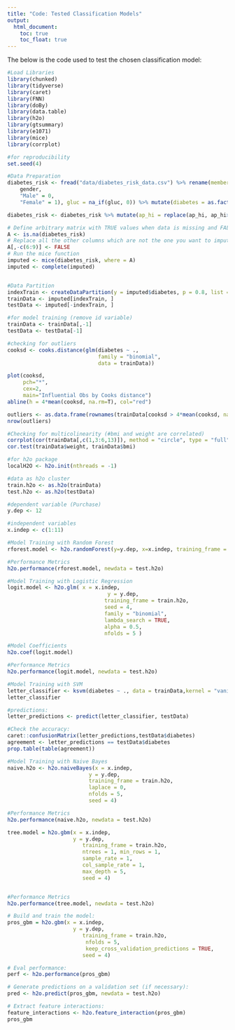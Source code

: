 ```yaml
---
title: "Code: Tested Classification Models"
output: 
  html_document:
    toc: true
    toc_float: true
---
```


The below is the code used to test the chosen classification model:

```r
#Load Libraries
library(chunked)
library(tidyverse)
library(caret)
library(FNN)
library(doBy)
library(data.table)
library(h2o)
library(gtsummary)
library(e1071)
library(mice)
library(corrplot)

#for reproducibility
set.seed(4)
```

```r
#Data Preparation
diabetes_risk <- fread("data/diabetes_risk_data.csv") %>% rename(member_id = 1) %>% mutate(gender = recode(
    gender,
    "Male" = 0,
    "Female" = 1), gluc = na_if(gluc, 0)) %>% mutate(diabetes = as.factor(diabetes), gender = as.factor(gender), cholesterol = as.factor(cholesterol), gluc = as.factor(gluc), smoke = as.factor(smoke), active = as.factor(active), alco = as.factor(alco), age = as.integer(age/365), height = height/2.54, weight = weight*2.20462)

diabetes_risk <- diabetes_risk %>% mutate(ap_hi = replace(ap_hi, ap_hi>360, NA), ap_lo = replace(ap_lo, ap_lo>360, NA), ap_hi = replace(ap_hi, ap_hi<0, NA), ap_lo = replace(ap_lo, ap_lo<0, NA))

# Define arbitrary matrix with TRUE values when data is missing and FALSE otherwise
A <- is.na(diabetes_risk)
# Replace all the other columns which are not the one you want to impute (let say column 2)
A[,-c(6:9)] <- FALSE 
# Run the mice function
imputed <- mice(diabetes_risk, where = A)
imputed <- complete(imputed)


#Data Partition
indexTrain <- createDataPartition(y = imputed$diabetes, p = 0.8, list = FALSE)
trainData <- imputed[indexTrain, ]
testData <- imputed[-indexTrain, ]

#for model training (remove id variable)
trainData <- trainData[,-1]
testData <- testData[-1]

#checking for outliers 
cooksd <- cooks.distance(glm(diabetes ~ ., 
                             family = "binomial", 
                             data = trainData))

plot(cooksd, 
     pch="*", 
     cex=2, 
     main="Influential Obs by Cooks distance")  
abline(h = 4*mean(cooksd, na.rm=T), col="red")

outliers <- as.data.frame(rownames(trainData[cooksd > 4*mean(cooksd, na.rm=T), ]))
nrow(outliers)

#Checking for multicolinearity (#bmi and weight are correlated)
corrplot(cor(trainData[,c(1,3:6,13)]), method = "circle", type = "full")
cor.test(trainData$weight, trainData$bmi)
```

```r
#for h2o package
localH2O <- h2o.init(nthreads = -1)

#data as h2o cluster
train.h2o <- as.h2o(trainData)
test.h2o <- as.h2o(testData)

#dependent variable (Purchase)
y.dep <- 12

#independent variables 
x.indep <- c(1:11)
```



```r
#Model Training with Random Forest
rforest.model <- h2o.randomForest(y=y.dep, x=x.indep, training_frame = train.h2o, ntrees = 1000, mtries = 3, max_depth = 4, seed = 4)

#Performance Metrics
h2o.performance(rforest.model, newdata = test.h2o)
```

```r
#Model Training with Logistic Regression
logit.model <- h2o.glm( x = x.indep,
                                y = y.dep, 
                               training_frame = train.h2o, 
                               seed = 4,
                               family = "binomial",
                               lambda_search = TRUE,
                               alpha = 0.5, 
                               nfolds = 5 )

#Model Coefficients
h2o.coef(logit.model)

#Performance Metrics
h2o.performance(logit.model, newdata = test.h2o)
```

```r
#Model Training with SVM
letter_classifier <- ksvm(diabetes ~ ., data = trainData,kernel = "vanilladot")
letter_classifier

#predictions:
letter_predictions <- predict(letter_classifier, testData)

#Check the accuracy:
caret::confusionMatrix(letter_predictions,testData$diabetes)
agreement <- letter_predictions == testData$diabetes
prop.table(table(agreement))
```

```r
#Model Training with Naive Bayes
naive.h2o <- h2o.naiveBayes(x = x.indep,
                          y = y.dep,
                          training_frame = train.h2o,
                          laplace = 0,
                          nfolds = 5,
                          seed = 4)

#Performance Metrics
h2o.performance(naive.h2o, newdata = test.h2o)
```

```r
tree.model = h2o.gbm(x = x.indep, 
                     y = y.dep, 
                        training_frame = train.h2o,
                        ntrees = 1, min_rows = 1, 
                        sample_rate = 1,            
                        col_sample_rate = 1,
                        max_depth = 5,
                        seed = 4)


#Performance Metrics
h2o.performance(tree.model, newdata = test.h2o)
```

```r
# Build and train the model:
pros_gbm = h2o.gbm(x = x.indep, 
                     y = y.dep, 
                        training_frame = train.h2o,
                         nfolds = 5,
                         keep_cross_validation_predictions = TRUE,
                        seed = 4)

# Eval performance:
perf <- h2o.performance(pros_gbm)

# Generate predictions on a validation set (if necessary):
pred <- h2o.predict(pros_gbm, newdata = test.h2o)

# Extract feature interactions:
feature_interactions <- h2o.feature_interaction(pros_gbm)
pros_gbm
```